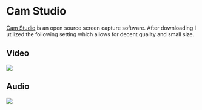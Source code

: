 Cam Studio
========================================================

[Cam Studio][id1] is an open source screen capture software.  After downloading 
I utilized the following setting which allows for decent quality and small size.

## Video

![](http://i.imgur.com/rMFEBhc.png)

## Audio

![](http://i.imgur.com/oc9L42x.png)

<br><br>

[id1]: http://camstudio.org/